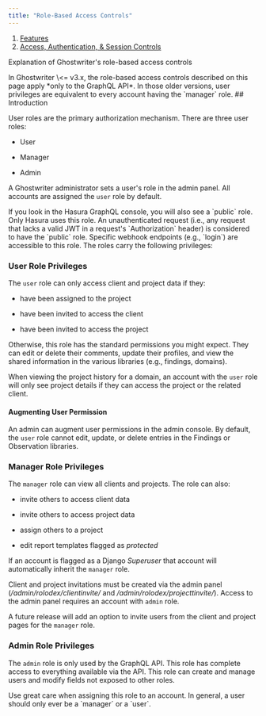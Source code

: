 ```yaml
---
title: "Role-Based Access Controls"
---
```


1. [Features](/features)
2. [Access, Authentication, & Session Controls](/features/access-authentication-and-session-controls)

Explanation of Ghostwriter's role-based access controls

<Check>
In Ghostwriter \<= v3.x, the role-based access controls described on this page apply *only to the GraphQL API*. In those older versions, user privileges are equivalent to every account having the `manager` role.
</Check>
## Introduction

User roles are the primary authorization mechanism. There are three user roles:

* User

* Manager

* Admin

A Ghostwriter administrator sets a user's role in the admin panel. All accounts are assigned the `user` role by default.

<Info>
If you look in the Hasura GraphQL console, you will also see a `public` role. Only Hasura uses this role. An unauthenticated request (i.e., any request that lacks a valid JWT in a request's `Authorization` header) is considered to have the `public` role. Specific webhook endpoints (e.g., `login`) are accessible to this role.
</Info>
The roles carry the following privileges:

### User Role Privileges

The `user` role can only access client and project data if they:

* have been assigned to the project

* have been invited to access the client

* have been invited to access the project

Otherwise, this role has the standard permissions you might expect. They can edit or delete their comments, update their profiles, and view the shared information in the various libraries (e.g., findings, domains).

When viewing the project history for a domain, an account with the `user` role will only see project details if they can access the project or the related client.

#### Augmenting User Permission

An admin can augment user permissions in the admin console. By default, the `user` role cannot edit, update, or delete entries in the Findings or Observation libraries.

### Manager Role Privileges

The `manager` role can view all clients and projects. The role can also:

* invite others to access client data

* invite others to access project data

* assign others to a project

* edit report templates flagged as *protected*

If an account is flagged as a Django *Superuser* that account will automatically inherit the `manager` role.

Client and project invitations must be created via the admin panel (*/admin/rolodex/clientinvite/* and */admin/rolodex/projecttinvite/*). Access to the admin panel requires an account with `admin` role.

A future release will add an option to invite users from the client and project pages for the `manager` role.

### Admin Role Privileges

The `admin` role is only used by the GraphQL API. This role has complete access to everything available via the API. This role can create and manage users and modify fields not exposed to other roles.

<Warning>
Use great care when assigning this role to an account. In general, a user should only ever be a `manager` or a `user`.
</Warning>
